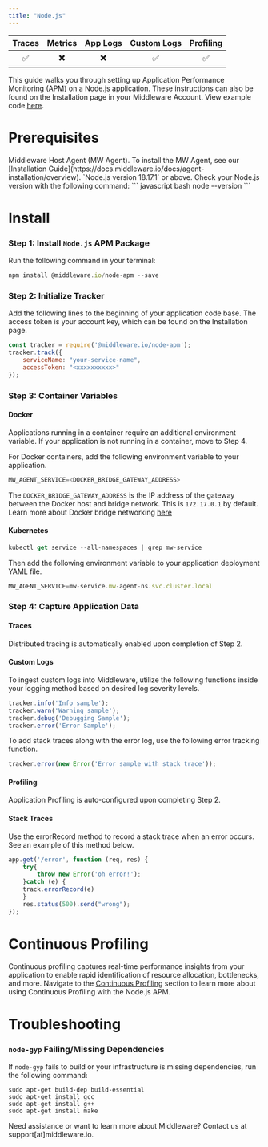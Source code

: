 ```yaml
---
title: "Node.js"
---
```

<a target="_blank" href="https://www.npmjs.com/package/@middleware.io/node-apm">
    <span style={{
        background: "url(https://img.shields.io/npm/v/%40middleware.io%2Fnode-apm) no-repeat",
        width: "125px",
        height: "20px",
        display: "inline-block",
    }}/>
</a>

| Traces | Metrics | App Logs | Custom Logs | Profiling |
| :----: | :-----: | :------: | :---------: | :-------: |
| ✅ | ✖️ | ✖️ | ✅ | ✅ |

This guide walks you through setting up Application Performance Monitoring (APM) on a Node.js application. These instructions can also be found on the Installation page in your Middleware Account. View example code [here](https://github.com/middleware-labs/demo-apm/tree/master/nodejs).

# Prerequisites

<Steps>

  <Step title="MW Host Agent">
   Middleware Host Agent (MW Agent). To install the MW Agent, see our [Installation Guide](https://docs.middleware.io/docs/agent-installation/overview).
  
  </Step>

  <Step title="Node.js Version">
   `Node.js version 18.17.1` or above. Check your Node.js version with the following command:
    ``` javascript bash
    node --version
    ```

  </Step>

</Steps>

# Install

### Step 1: Install `Node.js` APM Package

Run the following command in your terminal: 

```javascript bash
npm install @middleware.io/node-apm --save
```

### Step 2:  Initialize Tracker

Add the following lines to the beginning of your application code base. The access token is your account key, which can be found on the Installation page.

```javascript Node.js
const tracker = require('@middleware.io/node-apm');
tracker.track({
    serviceName: "your-service-name",
    accessToken: "<xxxxxxxxxx>"
});
```

### Step 3: Container Variables

#### Docker

Applications running in a container require an additional environment variable. If your application is not running in a container, move to Step 4. 

For Docker containers, add the following environment variable to your application.
```javascript bash
MW_AGENT_SERVICE=<DOCKER_BRIDGE_GATEWAY_ADDRESS>
```
<Note> The `DOCKER_BRIDGE_GATEWAY_ADDRESS` is the IP address of the gateway between the Docker host and bridge network. This is `172.17.0.1` by default. 
Learn more about Docker bridge networking [here](https://docs.docker.com/network/network-tutorial-standalone/) </Note>

#### Kubernetes

```javascript bash
kubectl get service --all-namespaces | grep mw-service
```

Then add the following environment variable to your application deployment YAML file. 
```javascript bash
MW_AGENT_SERVICE=mw-service.mw-agent-ns.svc.cluster.local
```

### Step 4: Capture Application Data

#### Traces
            
Distributed tracing is automatically enabled upon completion of Step 2.

#### Custom Logs

To ingest custom logs into Middleware, utilize the following functions inside your logging method based on desired log severity levels.

```javascript Node.js
tracker.info('Info sample');
tracker.warn('Warning sample');
tracker.debug('Debugging Sample');
tracker.error('Error Sample');
```

To add stack traces along with the error log, use the following error tracking function.
```javascript Node.js
tracker.error(new Error('Error sample with stack trace'));
```


#### Profiling

Application Profiling is auto-configured upon completing Step 2.

#### Stack Traces
            
Use the errorRecord method to record a stack trace when an error occurs. See an example of this method below. 
```javascript Node.js 
app.get('/error', function (req, res) {
    try{
        throw new Error('oh error!');
    }catch (e) {
    track.errorRecord(e)
    }
    res.status(500).send("wrong");
}); 
```

# Continuous Profiling

Continuous profiling captures real-time performance insights from your application to enable rapid identification of resource allocation, bottlenecks, and more. Navigate to the [Continuous Profiling](https://docs.middleware.io/workflow/profiling#continuous-profiling) section to learn more about using Continuous Profiling with the Node.js APM.   

# Troubleshooting

### `node-gyp` Failing/Missing Dependencies

If `node-gyp` fails to build or your infrastructure is missing dependencies, run the following command:

```Shell Shell
sudo apt-get build-dep build-essential
sudo apt-get install gcc
sudo apt-get install g++
sudo apt-get install make
```

<Note> Need assistance or want to learn more about Middleware? Contact us at support[at]middleware.io. </Note>
